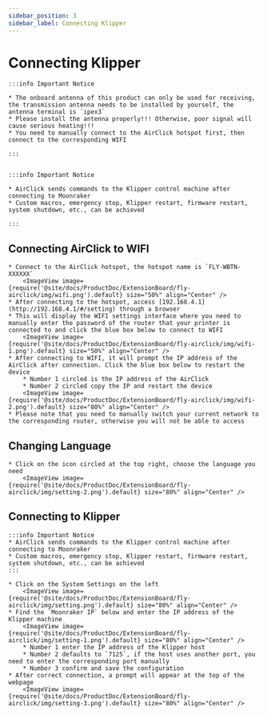 ```yaml
---
sidebar_position: 3
sidebar_label: Connecting Klipper
---
```





# Connecting Klipper

    :::info Important Notice

    * The onboard antenna of this product can only be used for receiving, the transmission antenna needs to be installed by yourself, the antenna terminal is `ipex3`
    * Please install the antenna properly!!! Otherwise, poor signal will cause serious heating!!!
    * You need to manually connect to the AirClick hotspot first, then connect to the corresponding WIFI

    :::


    :::info Important Notice

    * AirClick sends commands to the Klipper control machine after connecting to Moonraker
    * Custom macros, emergency stop, Klipper restart, firmware restart, system shutdown, etc., can be achieved

    :::

## Connecting AirClick to WIFI

    * Connect to the AirClick hotspot, the hotspot name is `FLY-WBTN-XXXXXX`
        <ImageView image={require('@site/docs/ProductDoc/ExtensionBoard/fly-airclick/img/wifi.png').default} size="50%" align="Center" />
    * After connecting to the hotspot, access [192.168.4.1](http://192.168.4.1/#/setting) through a browser
    * This will display the WIFI settings interface where you need to manually enter the password of the router that your printer is connected to and click the blue box below to connect to WIFI
        <ImageView image={require('@site/docs/ProductDoc/ExtensionBoard/fly-airclick/img/wifi-1.png').default} size="50%" align="Center" />
    * After connecting to WIFI, it will prompt the IP address of the AirClick after connection. Click the blue box below to restart the device
        * Number 1 circled is the IP address of the AirClick
        * Number 2 circled copy the IP and restart the device
        <ImageView image={require('@site/docs/ProductDoc/ExtensionBoard/fly-airclick/img/wifi-2.png').default} size="80%" align="Center" />
    * Please note that you need to manually switch your current network to the corresponding router, otherwise you will not be able to access

## Changing Language
    * Click on the icon circled at the top right, choose the language you need
        <ImageView image={require('@site/docs/ProductDoc/ExtensionBoard/fly-airclick/img/setting-2.png').default} size="80%" align="Center" />

## Connecting to Klipper

    :::info Important Notice
    * AirClick sends commands to the Klipper control machine after connecting to Moonraker
    * Custom macros, emergency stop, Klipper restart, firmware restart, system shutdown, etc., can be achieved
    :::

    * Click on the System Settings on the left
        <ImageView image={require('@site/docs/ProductDoc/ExtensionBoard/fly-airclick/img/setting.png').default} size="80%" align="Center" />
    * Find the `Moonraker IP` below and enter the IP address of the Klipper machine
        <ImageView image={require('@site/docs/ProductDoc/ExtensionBoard/fly-airclick/img/setting-1.png').default} size="80%" align="Center" />
        * Number 1 enter the IP address of the Klipper host
        * Number 2 defaults to `7125`, if the host uses another port, you need to enter the corresponding port manually
        * Number 3 confirm and save the configuration
    * After correct connection, a prompt will appear at the top of the webpage
        <ImageView image={require('@site/docs/ProductDoc/ExtensionBoard/fly-airclick/img/setting-3.png').default} size="80%" align="Center" />